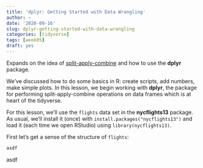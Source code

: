 ```yaml
---
title: 'dplyr: Getting Started with Data Wrangling'
author: ~
date: '2020-09-16'
slug: dplyr-getting-started-with-data-wrangling
categories: [tidyverse]
tags: [week05]
draft: yes
---
```


Expands on the idea of [split-apply-combine](https://www.jstatsoft.org/article/view/v040i01) and how to use the **dplyr** package.

<!--more-->

We've discussed how to do some basics in R: create scripts, add numbers, make simple plots. In this lesson, we begin working with **dplyr**, the package for performing split-apply-combine operations on data frames which is at heart of the tidyverse.

For this lesson, we'll use the `flights` data set in the **nycflights13** package. As usual, we'll install it (once) with `install.packages("nycflights13")` and load it (each time we open RStudio) using `library(nycflights13)`. 

First let's get a sense of the structure of `flights`:

```r
asdf
```


asdf
